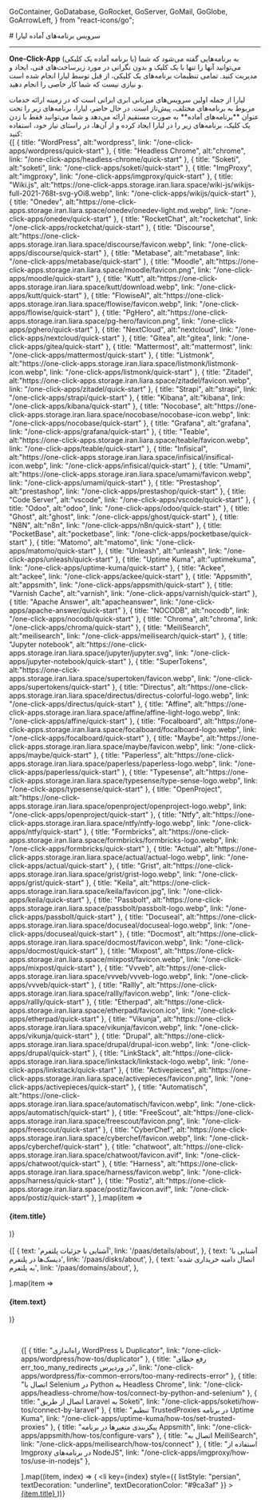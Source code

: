 
  GoContainer,
  GoDatabase,
  GoRocket,
  GoServer,
  GoMail,
  GoGlobe,
  GoArrowLeft,
} from "react-icons/go";


<Layout>
<Head>
<title>مستندات سرویس برنامه‌های آماده - لیارا</title>
<meta property="og:title" content="مستندات خدمات رایانش ابری لیارا" />
<meta property="og:description" content="مستندات مربوط سرویس برنامه‌های آماده یا یک کلیکی در لیارا"  />
</Head>
# سرویس برنامه‌های آماده لیارا
<hr className="mb-2" />

<Section id='what-is-one-click-app' title='One-Click-App چیست؟' />

<b>One-Click-App</b> (یا برنامه‌ آماده یک کلیکی)
به برنامه‌هایی گفته می‌شود که شما می‌توانید آنها را تنها با یک کلیک و بدون نگرانی در مورد زیرساخت‌های فنی، ایجاد و مدیریت کنید.
تمامی تنظیمات برنامه‌های یک کلیکی، از قبل توسط لیارا انجام شده است و نیازی نیست که شما کار خاصی را انجام دهید.

<Section id="liara-provided-one-click-apps" title="لیارا چه برنامه‌هایی را ارائه می‌دهد؟" />
لیارا از جمله اولین سرویس‌های میزبانی ابری ایرانی است که در زمینه ارائه خدمات مربوط به برنامه‌های مختلف، پیش‌تاز است. در حال حاضر، لیارا، برنامه‌های زیر را تحت عنوان **برنامه‌های آماده** به صورت مستقیم ارائه می‌دهد و شما می‌توانید فقط با زدن یک کلیک، برنامه‌های زیر را در لیارا ایجاد کرده و از آن‌ها، در راستای نیاز خود، استفاده کنید:

<div className="h-4" />
<div className="grid md:grid-cols-4 gap-4">
            {[
    {
        title: "WordPress",
        alt:"wordpress",
        link: "/one-click-apps/wordpress/quick-start"
      },
      {
        title: "Headless Chrome",
        alt:"chrome",
        link: "/one-click-apps/headless-chrome/quick-start"
      },
      {
        title: "Soketi",
        alt:"soketi",
        link: "/one-click-apps/soketi/quick-start"
      },
      {
        title: "ImgProxy",
        alt:"imgproxy",
        link: "/one-click-apps/imgproxy/quick-start"
      },
      {
        title: "Wiki.js",
        alt:"https://one-click-apps.storage.iran.liara.space/wiki-js/wikijs-full-2021-768t-svg-yOi8.webp",
        link: "/one-click-apps/wikijs/quick-start"
      },
      {
        title: "Onedev",
        alt:"https://one-click-apps.storage.iran.liara.space/onedev/onedev-light.md.webp",
        link: "/one-click-apps/onedev/quick-start"
      },
      {
        title: "RocketChat",
        alt:"rocketchat",
        link: "/one-click-apps/rocketchat/quick-start"
      },
      {
        title: "Discourse",
        alt:"https://one-click-apps.storage.iran.liara.space/discourse/favicon.webp",
        link: "/one-click-apps/discourse/quick-start"
      },
      {
        title: "Metabase",
        alt:"metabase",
        link: "/one-click-apps/metabase/quick-start"
      },
      {
        title: "Moodle",
        alt:"https://one-click-apps.storage.iran.liara.space/moodle/favicon.png",
        link: "/one-click-apps/moodle/quick-start"
      },
      {
        title: "Kutt",
        alt:"https://one-click-apps.storage.iran.liara.space/kutt/download.webp",
        link: "/one-click-apps/kutt/quick-start"
      },
      {
        title: "FlowiseAI",
        alt:"https://one-click-apps.storage.iran.liara.space/flowise/favicon.webp",
        link: "/one-click-apps/flowise/quick-start"
      },
      {
        title: "PgHero",
        alt:"https://one-click-apps.storage.iran.liara.space/pg-hero/favicon.png",
        link: "/one-click-apps/pghero/quick-start"
      },
      {
        title: "NextCloud",
        alt:"nextcloud",
        link: "/one-click-apps/nextcloud/quick-start"
      },
      {
        title: "Gitea",
        alt:"gitea",
        link: "/one-click-apps/gitea/quick-start"
      },
      {
        title: "Mattermost",
        alt:"mattermost",
        link: "/one-click-apps/mattermost/quick-start"
      },
      {
        title: "Listmonk",
        alt:"https://one-click-apps.storage.iran.liara.space/listmonk/listmonk-icon.webp",
        link: "/one-click-apps/listmonk/quick-start"
      },
      {
        title: "Zitadel",
        alt:"https://one-click-apps.storage.iran.liara.space/zitadel/favicon.webp",
        link: "/one-click-apps/zitadel/quick-start"
      },
      {
        title: "Strapi",
        alt:"strapi",
        link: "/one-click-apps/strapi/quick-start"
      },
      {
        title: "Kibana",
        alt:"kibana",
        link: "/one-click-apps/kibana/quick-start"
      },
      {
        title: "Nocobase",
        alt:"https://one-click-apps.storage.iran.liara.space/nocobase/nocobase-icon.webp",
        link: "/one-click-apps/nocobase/quick-start"
      },
      {
        title: "Grafana",
        alt:"grafana",
        link: "/one-click-apps/grafana/quick-start"
      },
      {
        title: "Teable",
        alt:"https://one-click-apps.storage.iran.liara.space/teable/favicon.webp",
        link: "/one-click-apps/teable/quick-start"
      },
      {
        title: "Infisical",
        alt:"https://one-click-apps.storage.iran.liara.space/infisical/insifical-icon.webp",
        link: "/one-click-apps/infisical/quick-start"
      },
      {
        title: "Umami",
        alt:"https://one-click-apps.storage.iran.liara.space/umami/favicon.webp",
        link: "/one-click-apps/umami/quick-start"
      },
      {
        title: "Prestashop",
        alt:"prestashop",
        link: "/one-click-apps/prestashop/quick-start"
      },
      {
        title: "Code Server",
        alt:"vscode",
        link: "/one-click-apps/vscode/quick-start"
      },
      {
        title: "Odoo",
        alt:"odoo",
        link: "/one-click-apps/odoo/quick-start"
      },
      {
        title: "Ghost",
        alt:"ghost",
        link: "/one-click-apps/ghost/quick-start"
      },
      {
        title: "N8N",
        alt:"n8n",
        link: "/one-click-apps/n8n/quick-start"
      },
      {
        title: "PocketBase",
        alt:"pocketbase",
        link: "/one-click-apps/pocketbase/quick-start"
      },
      {
        title: "Matomo",
        alt:"matomo",
        link: "/one-click-apps/matomo/quick-start"
      },
      {
        title: "Unleash",
        alt:"unleash",
        link: "/one-click-apps/unleash/quick-start"
      },
      {
        title: "Uptime Kuma",
        alt:"uptimekuma",
        link: "/one-click-apps/uptime-kuma/quick-start"
      },
      {
        title: "Ackee",
        alt:"ackee",
        link: "/one-click-apps/ackee/quick-start"
      },
      {
        title: "Appsmith",
        alt:"appsmith",
        link: "/one-click-apps/appsmith/quick-start"
      },
      {
        title: "Varnish Cache",
        alt:"varnish",
        link: "/one-click-apps/varnish/quick-start"
      },
      {
        title: "Apache Answer",
        alt:"apacheanswer",
        link: "/one-click-apps/apache-answer/quick-start"
      },
      {
        title: "NOCODB",
        alt:"nocodb",
        link: "/one-click-apps/nocodb/quick-start"
      },
      {
        title: "Chroma",
        alt:"chroma",
        link: "/one-click-apps/chroma/quick-start"
      },
      {
        title: "MeiliSearch",
        alt:"meilisearch",
        link: "/one-click-apps/meilisearch/quick-start"
      },
      {
        title: "Jupyter notebook",
        alt:"https://one-click-apps.storage.iran.liara.space/jupyter/jupyter.svg",
        link: "/one-click-apps/jupyter-notebook/quick-start"
      },
      {
        title: "SuperTokens",
        alt:"https://one-click-apps.storage.iran.liara.space/supertoken/favicon.webp",
        link: "/one-click-apps/supertokens/quick-start"
      },
      {
        title: "Directus",
        alt:"https://one-click-apps.storage.iran.liara.space/directus/directus-colorful-logo.webp",
        link: "/one-click-apps/directus/quick-start"
      },
      {
        title: "Affine",
        alt:"https://one-click-apps.storage.iran.liara.space/affine/affine-light-logo.webp",
        link: "/one-click-apps/affine/quick-start"
      },
      {
        title: "Focalboard",
        alt:"https://one-click-apps.storage.iran.liara.space/focalboard/focalboard-logo.webp",
        link: "/one-click-apps/focalboard/quick-start"
      },
      {
        title: "Maybe",
        alt:"https://one-click-apps.storage.iran.liara.space/maybe/favicon.webp",
        link: "/one-click-apps/maybe/quick-start"
      },
      {
        title: "Paperless",
        alt:"https://one-click-apps.storage.iran.liara.space/paperless/paperless-logo.webp",
        link: "/one-click-apps/paperless/quick-start"
      },
      {
        title: "Typesense",
        alt:"https://one-click-apps.storage.iran.liara.space/typesense/type-sense-logo.webp",
        link: "/one-click-apps/typesense/quick-start"
      },
      {
        title: "OpenProject",
        alt:"https://one-click-apps.storage.iran.liara.space/openproject/openproject-logo.webp",
        link: "/one-click-apps/openproject/quick-start"
      },
      {
        title: "Ntfy",
        alt:"https://one-click-apps.storage.iran.liara.space/ntfy/ntfy-logo.webp",
        link: "/one-click-apps/ntfy/quick-start"
      },
      {
        title: "Formbricks",
        alt:"https://one-click-apps.storage.iran.liara.space/formbricks/formbricks-logo.webp",
        link: "/one-click-apps/formbricks/quick-start"
      },
      {
        title: "Actual",
        alt:"https://one-click-apps.storage.iran.liara.space/actual/actual-logo.webp",
        link: "/one-click-apps/actual/quick-start"
      },
      {
        title: "Grist",
        alt:"https://one-click-apps.storage.iran.liara.space/grist/grist-logo.webp",
        link: "/one-click-apps/grist/quick-start"
      },
      {
        title: "Keila",
        alt:"https://one-click-apps.storage.iran.liara.space/keila/favicon.jpg",
        link: "/one-click-apps/keila/quick-start"
      },
      {
        title: "Passbolt",
        alt:"https://one-click-apps.storage.iran.liara.space/passbolt/passbolt-logo.webp",
        link: "/one-click-apps/passbolt/quick-start"
      },
      {
        title: "Docuseal",
        alt:"https://one-click-apps.storage.iran.liara.space/docuseal/docuseal-logo.webp",
        link: "/one-click-apps/docuseal/quick-start"
      },
      {
        title: "Docmost",
        alt:"https://one-click-apps.storage.iran.liara.space/docmost/favicon.webp",
        link: "/one-click-apps/docmost/quick-start"
      },
      {
        title: "Mixpost",
        alt:"https://one-click-apps.storage.iran.liara.space/mixpost/favicon.webp",
        link: "/one-click-apps/mixpost/quick-start"
      },
      {
        title: "Vvveb",
        alt:"https://one-click-apps.storage.iran.liara.space/vvveb/vvveb-logo.webp",
        link: "/one-click-apps/vvveb/quick-start"
      },
      {
        title: "Rallly",
        alt:"https://one-click-apps.storage.iran.liara.space/rallly/favicon.webp",
        link: "/one-click-apps/rallly/quick-start"
      },
      {
        title: "Etherpad",
        alt:"https://one-click-apps.storage.iran.liara.space/etherpad/favicon.ico",
        link: "/one-click-apps/etherpad/quick-start"
      },
      {
        title: "Vikunja",
        alt:"https://one-click-apps.storage.iran.liara.space/vikunja/favicon.webp",
        link: "/one-click-apps/vikunja/quick-start"
      },
      {
        title: "Drupal",
        alt:"https://one-click-apps.storage.iran.liara.space/drupal/drupal-icon.webp",
        link: "/one-click-apps/drupal/quick-start"
      },
      {
        title: "LinkStack",
        alt:"https://one-click-apps.storage.iran.liara.space/linkstack/linkstack-logo.webp",
        link: "/one-click-apps/linkstack/quick-start"
      },
      {
        title: "Activepieces",
        alt:"https://one-click-apps.storage.iran.liara.space/activepieces/favicon.png",
        link: "/one-click-apps/activepieces/quick-start"
      },
      {
        title: "Automatisch",
        alt:"https://one-click-apps.storage.iran.liara.space/automatisch/favicon.webp",
        link: "/one-click-apps/automatisch/quick-start"
      },
      {
        title: "FreeScout",
        alt:"https://one-click-apps.storage.iran.liara.space/freescout/favicon.png",
        link: "/one-click-apps/freescout/quick-start"
      },
      {
        title: "CyberChef",
        alt:"https://one-click-apps.storage.iran.liara.space/cyberchef/favicon.webp",
        link: "/one-click-apps/cyberchef/quick-start"
      },
      {
        title: "chatwoot",
        alt:"https://one-click-apps.storage.iran.liara.space/chatwoot/favicon.avif",
        link: "/one-click-apps/chatwoot/quick-start"
      },
      {
        title: "Harness",
        alt:"https://one-click-apps.storage.iran.liara.space/harness/favicon.webp",
        link: "/one-click-apps/harness/quick-start"
      },
      {
        title: "Postiz",
        alt:"https://one-click-apps.storage.iran.liara.space/postiz/favicon.avif",
        link: "/one-click-apps/postiz/quick-start"
      },
  ].map(item =>
              <Link href={item.link}>
                <Card className="flex cursor-pointer w-full items-center justify-between">
                  <div className="flex items-center gap-3">
                    <div className="w-[40px] p-1  bg-[#333] rounded-lg">
                      <PlatformIcon platform={item.alt} />
                    </div>
                    <h4>
                      {item.title}
                    </h4>
                  </div>
                  <GoArrowLeft className="ml-1" />
                </Card>
              </Link>
            )}
          </div>


<br />


<Section id='also-read' title='همچنین بخوانید:' />
<div className="grid md:grid-cols-3 gap-4">
            {[
    {
      text: 'آشنایی با جزئیات پلتفرم',
      link: '/paas/details/about',
    },
    {
      text: 'آشنایی با دیسک‌ها در پلتفرم',
      link: '/paas/disks/about',
    },
    {
      text: 'اتصال دامنه خریداری شده به پلتفرم',
      link: '/paas/domains/about',
    },

  ].map(item =>
              <Link href={item.link}>
                <Card className="flex cursor-pointer w-full items-center justify-between">
                  <div className="flex items-center gap-3">
                    <h4>
                      {item.text}
                    </h4>
                  </div>
                  <GoArrowLeft className="ml-1" />
                </Card>
              </Link>
            )}
          </div>

<br />

<Section id="most-visited-docs" title="پربازدیدترین مستندات برنامه‌های آماده" />
<ul className="pr-4">
  {[
      {
        title: "راه‌اندازی WordPress با Duplicator",
        link: "/one-click-apps/wordpress/how-tos/duplicator"
      },
      {
        title: "رفع خطای err_too_many_redirects در وردپرس",
        link: "/one-click-apps/wordpress/fix-common-errors/too-many-redirects-error"
      },
      {
        title: "اتصال با Selenium در Python به Headless Chrome",
        link: "/one-click-apps/headless-chrome/how-tos/connect-by-python-and-selenium"
      },
      {
        title: "اتصال از طریق Laravel به Soketi",
        link: "/one-click-apps/soketi/how-tos/connect-by-laravel"
      },
      {
        title: "تنظیم TrustedProxies در برنامه Uptime Kuma",
        link: "/one-click-apps/uptime-kuma/how-tos/set-trusted-proxies"
      },
      {
        title: "پیکربندی متغیرها در برنامه Appsmith",
        link: "/one-click-apps/appsmith/how-tos/configure-vars"
      },
      {
        title: "اتصال به MeiliSearch",
        link: "/one-click-apps/meilisearch/how-tos/connect"
      },
      {
        title: "استفاده از Imgproxy ‌در برنامه‌های NodeJS",
        link: "/one-click-apps/imgproxy/how-tos/use-in-nodejs"
      },

  ].map((item, index) => (
    <li
      key={index}
      style={{
        listStyle: "persian",
        textDecoration: "underline",
        textDecorationColor: "#9ca3af"
      }}
    >
      <a
        className="flex w-[max-content] items-center gap-2 text-[18px] mt-4"
        href={item.link}
      >
        {item.title}
        <GoArrowLeft className="ml-2 text-[15px] text-[gray]" />
      </a>
    </li>
  ))}
</ul>

</Layout>
